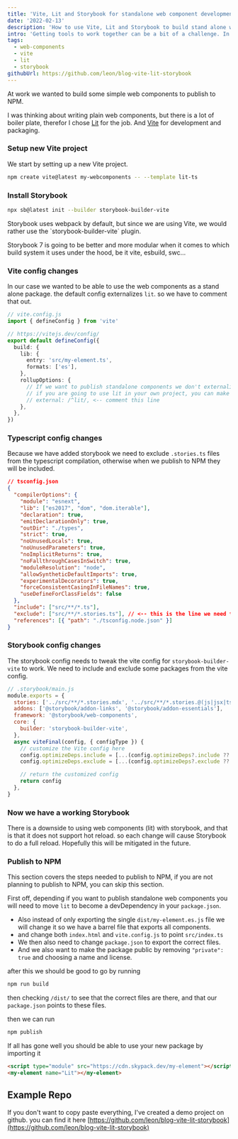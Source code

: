 ```yaml
---
title: 'Vite, Lit and Storybook for standalone web component development'
date: '2022-02-13'
description: 'How to use Vite, Lit and Storybook to build stand alone web components and publish them to NPM'
intro: 'Getting tools to work together can be a bit of a challenge. In this article I will show you the steps needed.'
tags:
  - web-components
  - vite
  - lit
  - storybook
githubUrl: https://github.com/leon/blog-vite-lit-storybook
---
```


At work we wanted to build some simple web components to publish to NPM.

I was thinking about writing plain web components, but there is a lot of boiler plate, therefor I chose [Lit](https://lib.dev) for the job. And [Vite](https://vitejs.dev) for development and packaging.

### Setup new Vite project

We start by setting up a new Vite project.

```bash
npm create vite@latest my-webcomponents -- --template lit-ts
```

### Install Storybook

```bash
npx sb@latest init --builder storybook-builder-vite
```

<Note>
  Storybook uses webpack by default, but since we are using Vite, we would rather use the `storybook-builder-vite` plugin.

Storybook 7 is going to be better and more modular when it comes to which build system it uses under the hood, be it vite, esbuild, swc...

</Note>

### Vite config changes

In our case we wanted to be able to use the web components as a stand alone package. the default config externalizes `lit`. so we have to comment that out.

```ts
// vite.config.js
import { defineConfig } from 'vite'

// https://vitejs.dev/config/
export default defineConfig({
  build: {
    lib: {
      entry: 'src/my-element.ts',
      formats: ['es'],
    },
    rollupOptions: {
      // If we want to publish standalone components we don't externalize lit,
      // if you are going to use lit in your own project, you can make it a dep instead.
      // external: /^lit/, <-- comment this line
    },
  },
})
```

### Typescript config changes

Because we have added storybook we need to exclude `.stories.ts` files from the typescript compilation, otherwise when we publish to NPM they will be included.

```json
// tsconfig.json
{
  "compilerOptions": {
    "module": "esnext",
    "lib": ["es2017", "dom", "dom.iterable"],
    "declaration": true,
    "emitDeclarationOnly": true,
    "outDir": "./types",
    "strict": true,
    "noUnusedLocals": true,
    "noUnusedParameters": true,
    "noImplicitReturns": true,
    "noFallthroughCasesInSwitch": true,
    "moduleResolution": "node",
    "allowSyntheticDefaultImports": true,
    "experimentalDecorators": true,
    "forceConsistentCasingInFileNames": true,
    "useDefineForClassFields": false
  },
  "include": ["src/**/*.ts"],
  "exclude": ["src/**/*.stories.ts"], // <-- this is the line we need to add
  "references": [{ "path": "./tsconfig.node.json" }]
}
```

### Storybook config changes

The storybook config needs to tweak the vite config for `storybook-builder-vite` to work.
We need to include and exclude some packages from the vite config.

```js
// .storybook/main.js
module.exports = {
  stories: ['../src/**/*.stories.mdx', '../src/**/*.stories.@(js|jsx|ts|tsx)'],
  addons: ['@storybook/addon-links', '@storybook/addon-essentials'],
  framework: '@storybook/web-components',
  core: {
    builder: 'storybook-builder-vite',
  },
  async viteFinal(config, { configType }) {
    // customize the Vite config here
    config.optimizeDeps.include = [...(config.optimizeDeps?.include ?? []), '@storybook/web-components']
    config.optimizeDeps.exclude = [...(config.optimizeDeps?.exclude ?? []), 'lit', 'lit-html']

    // return the customized config
    return config
  },
}
```

### Now we have a working Storybook

There is a downside to using web components (lit) with storybook, and that is that it does not support hot reload.
so each change will cause Storybook to do a full reload.
Hopefully this will be mitigated in the future.

### Publish to NPM

This section covers the steps needed to publish to NPM, if you are not planning to publish to NPM, you can skip this section.

First off, depending if you want to publish standalone web components you will need to move `lit` to become a devDependency in your `package.json`.

- Also instead of only exporting the single `dist/my-element.es.js` file we will change it so we have a barrel file that exports all components.
- and change both `index.html` and `vite.config.js` to point `src/index.ts`
- We then also need to change `package.json` to export the correct files.
- And we also want to make the package public by removing `"private": true` and choosing a name and license.

after this we should be good to go by running

```bash
npm run build
```

then checking `/dist/` to see that the correct files are there, and that our `package.json` points to these files.

then we can run

```bash
npm publish
```

If all has gone well you should be able to use your new package by importing it

```html
<script type="module" src="https://cdn.skypack.dev/my-element"></script>
<my-element name="Lit"></my-element>
```

## Example Repo

If you don't want to copy paste everything, I've created a demo project on github.
you can find it here [https://github.com/leon/blog-vite-lit-storybook](https://github.com/leon/blog-vite-lit-storybook)
